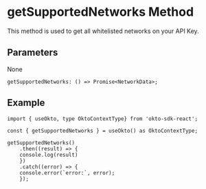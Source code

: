
# getSupportedNetworks Method
This method is used to get all whitelisted networks on your API Key.

## Parameters
None

```tsx copy
getSupportedNetworks: () => Promise<NetworkData>;
```

## Example
```tsx copy
import { useOkto, type OktoContextType} from 'okto-sdk-react';

const { getSupportedNetworks } = useOkto() as OktoContextType;

getSupportedNetworks()
    .then((result) => {
    console.log(result)
    })
    .catch((error) => {
    console.error(`error:`, error);
    });
```

